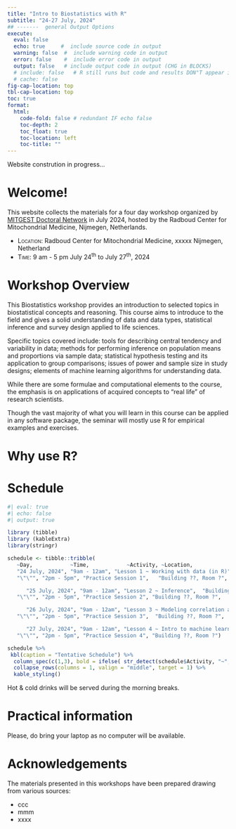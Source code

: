 ```yaml
---
title: "Intro to Biostatistics with R"
subtitle: "24-27 July, 2024"
## -------  general Output Options
execute:     
  eval: false
  echo: true     #  include source code in output
  warning: false  #  include warning code in output
  error: false    #  include error code in output
  output: false   # include output code in output (CHG in BLOCKS)
  # include: false   # R still runs but code and results DON"T appear in output  
  # cache: false
fig-cap-location: top
tbl-cap-location: top
toc: true
format:
  html:
    code-fold: false # redundant IF echo false 
    toc-depth: 2
    toc_float: true
    toc-location: left
    toc-title: ""
---
```



::: {.callout-caution collapse="false"}
Website constrution in progress...
:::


# Welcome! 

This website collects the materials for a four day workshop organized by [MITGEST Doctoral Network](https://www.mitgest.eu/) in July 2024, hosted by the Radboud Center for Mitochondrial Medicine, Nijmegen, Netherlands.

- [Location:]{.smallcaps} Radboud Center for Mitochondrial Medicine, xxxxx Nijmegen, Netherland
- [Time:]{.smallcaps} 9 am - 5 pm July 24^th^ to July 27^th^, 2024


# Workshop Overview

This Biostatistics workshop provides an introduction to selected topics in biostatistical concepts and reasoning. 
This course aims to introduce to the field and gives a solid understanding of data and data types, statistical inference and survey design applied to life sciences. 

Specific topics covered include: tools for describing central tendency and variability in data; methods for performing inference on population means and proportions via sample data; statistical hypothesis testing and its application to group comparisons; issues of power and sample size in study designs; elements of machine learning algorithms for understanding data.

While there are some formulae and computational elements to the course, the emphasis is on applications of acquired concepts to “real life” of research scientists. 

Though the vast majority of what you will learn in this course can be applied in any software package, the seminar will mostly use R for empirical examples and exercises. 


<!-- After completing the course, you will: -->

<!-- + ~~Know the technical and substantive difference between fixed and random effects.~~ -->
<!-- Understand random intercepts and random coefficients and know when to use each one.~~ -->
<!-- + ~~Know how to combine the strengths of random-effects and fixed effects approaches into a single model.~~ -->
<!-- + ~~Know how to estimate these models and interpret the results.~~ -->

# Why use R?




# Schedule

```r
#| eval: true
#| echo: false
#| output: true

library (tibble)
library (kableExtra)
library(stringr)

schedule <- tibble::tribble(
   ~Day,            ~Time,            ~Activity, ~Location,
   "24 July, 2024", "9am - 12am", "Lesson 1 ~ Working with data (in R)",  "Building ??, Room ?",
   "\"\"", "2pm - 5pm", "Practice Session 1",   "Building ??, Room ?",

      "25 July, 2024", "9am - 12am", "Lesson 2 ~ Inference",  "Building ??, Room ?",
   "\"\"", "2pm - 5pm", "Practice Session 2", "Building ??, Room ?",

      "26 July, 2024", "9am - 12am", "Lesson 3 ~ Modeling correlation and regression",  "Building ??, Room ?",
   "\"\"", "2pm - 5pm", "Practice Session 3",  "Building ??, Room ?",

      "27 July, 2024", "9am - 12am", "Lesson 4 ~ Intro to machine learning",  "Building ??, Room ?",
   "\"\"", "2pm - 5pm", "Practice Session 4", "Building ??, Room ?")

schedule %>% 
 kbl(caption = "Tentative Schedule") %>% 
  column_spec(c(1,3), bold = ifelse( str_detect(schedule$Activity, "~", negate = FALSE), TRUE, FALSE)) %>% 
  collapse_rows(columns = 1, valign = "middle", target = 1) %>% 
  kable_styling()
```
 
Hot & cold drinks will be served during the morning breaks.

# Practical information

Please, do bring your laptop as no computer will be available.  

# Acknowledgements

The materials presented in this workshops have been prepared drawing from various sources: 

* ccc
* mmm
* xxxx

<!-- # TEST  -->
<!-- [Download "*.R" file](practice/Rcode/labs_day1.R) -->

<!-- ## License -->

<!-- The work presented in this website is licensed under a {{< fa brands creative-commons >}} {{< fa brands creative-commons-by >}} {{< fa brands creative-commons-nc >}} {{< fa brands creative-commons-sa >}} [Creative Commons Attribution-NonCommercial-ShareAlike 4.0 International License](https://creativecommons.org/licenses/by-nc-sa/4.0/), except for the borrowed and mentioned with proper *"Source:"* statements. -->

<!-- ## Materials -->

<!-- This source code and license for all of the materials on this website can be found on a dedicated Github repo [{{< fa brands github >}}](https://github.com/Lulliter/R4biostats). -->
